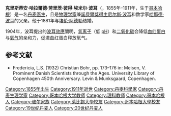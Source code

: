 {{Infobox Person
|name          = 克里斯蒂安·波耳
|image         = Christian Bohr u016a.jpg
|image_size    = 
|caption       = 
|birth_name    = 克里斯蒂安·哈拉尔德·劳里茨·彼得·埃米尔·波耳<ref>{{cite journal
 |last         = Irzhak
 |first        = L. I.
 |title        = Christian Bohr (On the Occasion of the 150th Anniversary of His Birth)
 |journal      = Human Physiology
 |volume       = 31
 |issue        = 3
 |pages        = 366–368
 |publisher    = MAIK Nauka/Interperiodica distributed exclusively by Springer Science+Business Media LLC
 |date         = May 2005
 |url          = http://www.springerlink.com/content/l982pr8225325581/fulltext.pdf
 |doi          = 10.1007/s10747-005-0060-x
 |accessdate   = 2008-05-22
 |format       = PDF
 |archive-date = 2019-06-29
 |archive-url  = https://web.archive.org/web/20190629071649/https://link.springer.com/article/10.1007%2Fs10747-005-0060-x
}}</ref>
|birth_date    = {{birth date|1855|2|14}}
|birth_place   = {{DEN}}哥本哈根
|death_date    = {{death date and age|1911|2|3|1855|2|14}} 
|death_place   = {{DEN}}哥本哈根
|death_cause   = 
|resting_place = 
|resting_place_coordinates = 
|residence     = 
|nationality   = 
|other_names   = 
|known_for     = 生理学研究
|education     = 医学学位，生理学博士
|alma_mater    = 
|employer      = 
|occupation    = 哥本哈根大学的教授
|home_town     = 哥本哈根
|title         = 
|salary        = 
|networth      = 
|height        = 
|weight        = 
|term          = 
|predecessor   = 
|successor     = 
|party         = 
|boards        = 
|religion      = 
|spouse        = 
|partner       = 
|children      = 詹妮·波耳（1883年–1933年）<ref>{{cite web
  | title = Niels Bohr
  | publisher = Assistens Cemetery in Copenhagen
  | url = http://www.zboray.com/graves/Copenhagen/bohr.htm
  | accessdate = 2008-05-22
  | archive-date = 2019-04-13
  | archive-url = https://web.archive.org/web/20190413003049/http://www.zboray.com/graves/Copenhagen/bohr.htm
  | dead-url = no
  }}</ref><br/>[[尼爾斯·波耳|尼爾斯·波耳]]（1885年–1962年）<br/>[[哈那德·波耳|哈那德·波耳]]（1887年–1951年）
|parents       = 亨里克·格奥尔格·克里斯蒂安·玻尔，卡罗琳·阿古斯塔·洛维斯·瑞恩丝塔德
|relations     = 
|signature     = 
|website       = 
|footnotes     = 
}}

'''克里斯蒂安·哈拉爾德·劳里茨·彼得·埃米尔·波耳'''（{{lang-en|Christian Harald Lauritz Peter Emil Bohr}}，1855年–1911年，生于[[哥本哈根|哥本哈根]]）是一名[[丹麦|丹麦]][[医生|医生]]，且是[[物理学家|物理学家]]兼[[諾貝爾獎得主列表|諾貝爾獎得主]][[尼尔斯·波耳|尼尔斯·波耳]]和数学家[[哈那德·波耳|哈那德·波耳]]的父亲。他于1881年与[[埃伦·阿德勒|埃伦·阿德勒]]结婚。

1904年，波耳提出的[[波耳效應|波耳效應]]闡明，[[氢离子|氢离子]]（低 [[pH|pH]]）和[[二氧化碳|二氧化碳]]会降低[[血红蛋白|血红蛋白]]与[[氧气|氧气]]的亲和力，促进血红蛋白释放氧气。

==参考文献==
<references/>
*Fredericia, L.S. (1932) Christian Bohr, pp. 173–176 in: Meisen, V. Prominent Danish Scientists through the Ages. University Library of Copenhagen 450th Anniversary. Levin & Munksgaard, Copenhagen.

{{Authority control}}
{{DEFAULTSORT:Bohr, Christian}}
[[Category:1855年出生|Category:1855年出生]]
[[Category:1911年逝世|Category:1911年逝世]]
[[Category:丹麥科學家|Category:丹麥科學家]]
[[Category:丹麦生理学家|Category:丹麦生理学家]]
[[Category:哥本哈根大学教师|Category:哥本哈根大学教师]]
[[Category:理科教师|Category:理科教师]]
[[Category:哥本哈根人|Category:哥本哈根人]]
[[Category:玻尔家族|Category:玻尔家族]]
[[Category:萊比錫大學校友|Category:萊比錫大學校友]]
[[Category:哥本哈根大學校友|Category:哥本哈根大學校友]]
[[Category:19世纪丹麦人|Category:19世纪丹麦人]]
[[Category:20世纪丹麦人|Category:20世纪丹麦人]]